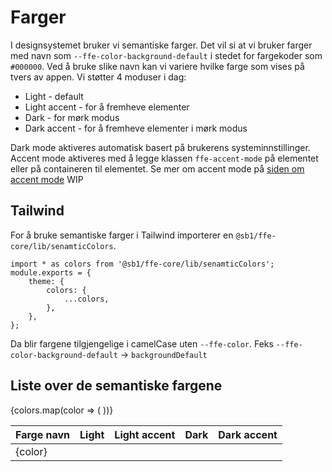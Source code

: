 
<Meta title="Design/Farger/Introduksjon" />

# Farger

I designsystemet bruker vi semantiske farger. Det vil si at vi bruker farger med navn som
`--ffe-color-background-default` i stedet for fargekoder som `#000000`. Ved å bruke slike navn
kan vi variere hvilke farge som vises på tvers av appen. Vi støtter 4 moduser i dag:

- Light - default
- Light accent - for å fremheve elementer
- Dark - for mørk modus
- Dark accent - for å fremheve elementer i mørk modus

Dark mode aktiveres automatisk basert på brukerens systeminnstillinger.
Accent mode aktiveres med å legge klassen `ffe-accent-mode` på elementet eller på
containeren til elementet. Se mer om accent mode på [siden om accent mode](./?path=/docs/design-farger-accent--docs) WIP

## Tailwind

For å bruke semantiske farger i Tailwind importerer en `@sb1/ffe-core/lib/senamticColors`.

```tsx
import * as colors from '@sb1/ffe-core/lib/senamticColors';
module.exports = {
    theme: {
        colors: {
            ...colors,
        },
    },
};
```

Da blir fargene tilgjengelige i camelCase uten `--ffe-color`. Feks `--ffe-color-background-default` -> `backgroundDefault`

## Liste over de semantiske fargene

<table class="ffe-color-table">
    <thead>
        <tr>
            <th>Farge navn</th>
            <th>Light</th>
            <th>Light accent</th>
            <th>Dark</th>
            <th>Dark accent</th>
        </tr>
    </thead>
    <tbody>
        {colors.map(color => (
            <tr key={color}>
                <td>{color}</td>
                <td style={{ backgroundColor: `var(${color})` }}></td>
                <td
                    class="ffe-accent-mode"
                    style={{ backgroundColor: `var(${color})` }}
                ></td>
                <td
                    class="dark-mode"
                    style={{ backgroundColor: `var(${color})` }}
                ></td>
                <td
                    class="dark-mode ffe-accent-color"
                    style={{ backgroundColor: `var(${color})` }}
                ></td>
            </tr>
        ))}
    </tbody>
</table>
